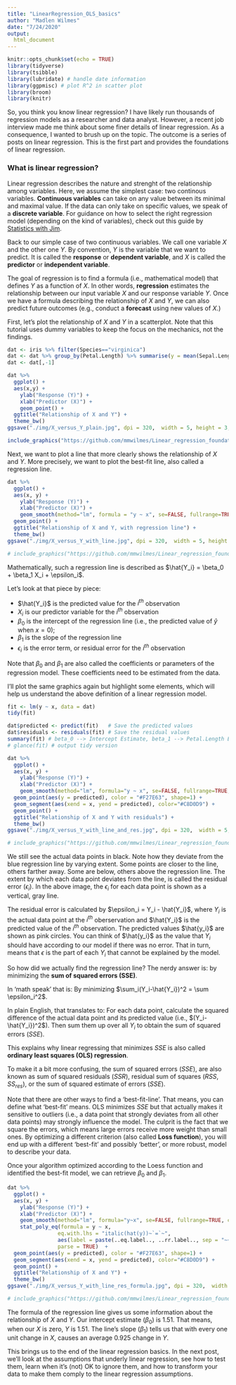 ```yaml
---
title: "LinearRegression_OLS_basics"
author: "Madlen Wilmes"
date: "7/24/2020"
output: 
  html_document
---
```


```r
knitr::opts_chunk$set(echo = TRUE)
library(tidyverse)
library(tsibble)
library(lubridate) # handle date information
library(ggpmisc) # plot R^2 in scatter plot
library(broom)
library(knitr)
```

<!-- wp:paragraph -->
So, you think you know linear regression? I have likely run thousands of regression models as a researcher and data analyst. However, a recent job interview made me think about some finer details of linear regression. As a consequence, I wanted to brush up on the topic. The outcome is a series of posts on linear regression. This is the first part and provides the foundations of linear regression.
<!-- /wp:paragraph -->

<!-- wp:more -->
<!--more-->
<!-- /wp:more -->

<!-- wp:getwid/advanced-heading {"titleTag":"h3"} -->
<div class="wp-block-getwid-advanced-heading"><h3 class="wp-block-getwid-advanced-heading__content">What is linear regression?
</h3></div>
<!-- /wp:getwid/advanced-heading -->

<!-- wp:paragraph -->
Linear regression describes the nature and strenght of the relationship among variables. Here, we assume the simplest case: two continous variables. **Continuous variables** can take on any value between its minimal and maximal value. If the data can only take on specific values, we speak of a **discrete variable**. For guidance on how to select the right regression model (depending on the kind of variables), check out this guide by [Statistics with Jim](https://statisticsbyjim.com/regression/choosing-regression-analysis/).
<!-- /wp:paragraph -->

<!-- wp:paragraph -->
Back to our simple case of two continuous variables. We call one variable $X$ and the other one $Y$. By convention, $Y$ is the variable that we want to predict. It is called the **response** or **dependent variable**, and $X$ is called the **predictor** or **independent variable**. 
<!-- /wp:paragraph -->

<!-- wp:paragraph -->
The goal of regression is to find a formula (i.e., mathematical model) that defines $Y$ as a function of $X$. In other words, **regression** estimates the relationship between our input variable $X$ and our response variable $Y$. Once we have a formula describing the relationship of $X$ and $Y$, we can also predict future outcomes (e.g., conduct a **forecast** using new values of $X$.)
<!-- /wp:paragraph -->

<!-- wp:paragraph -->
First, let's plot the relationship of $X$ and $Y$ in a scatterplot. Note that this tutorial uses dummy variables to keep the focus on the mechanics, not the findings.
<!-- /wp:paragraph -->

```r
dat <- iris %>% filter(Species=="virginica")
dat <- dat %>% group_by(Petal.Length) %>% summarise(y = mean(Sepal.Length), x = mean(Petal.Length), .groups='keep') %>% filter(x > 4.6)
dat <- dat[,-1]
```


```r
dat %>% 
  ggplot() +
  aes(x,y) +
    ylab("Response (Y)") +
    xlab("Predictor (X)") +
    geom_point() +
  ggtitle("Relationship of X and Y") +
  theme_bw()
ggsave("./img/X_versus_Y_plain.jpg", dpi = 320,  width = 5, height = 3, units = c("in"))
```


```r
include_graphics("https://github.com/mmwilmes/Linear_regression_foundation/raw/master/img/X_versus_Y_plain.jpg") 
```

<!-- wp:paragraph -->
Next, we want to plot a line that more clearly shows the relationship of $X$ and $Y$. More precisely, we want to plot the best-fit line, also called a regression line. 
<!-- /wp:paragraph -->


```r
dat %>%
  ggplot() +
  aes(x, y) +
    ylab("Response (Y)") +
    xlab("Predictor (X)") +
    geom_smooth(method="lm", formula = "y ~ x", se=FALSE, fullrange=TRUE, color="#0442BF") +
  geom_point() +
  ggtitle("Relationship of X and Y, with regression line") +
  theme_bw()
ggsave("./img/X_versus_Y_with_line.jpg", dpi = 320,  width = 5, height = 3, units = c("in"))
```

```r
# include_graphics("https://github.com/mmwilmes/Linear_regression_foundation/raw/master/img/X_versus_Y_with_line.jpg") 
```


<!-- wp:paragraph -->
Mathematically, such a regression line is described as $\hat{Y_i} = \beta_0 + \beta_1 X_i + \epsilon_i$.

Let's look at that piece by piece:

* $\hat{Y_i}$ is the predicted value for the $i^{th}$ observation
* $X_i$ is our predictor variable for the $i^{th}$ observation
* $\beta_0$ is the intercept of the regression line (i.e., the predicted value of $\hat{y}$ when $x = 0$);
* $\beta_1$ is the slope of the regression line
* $\epsilon_i$ is the error term, or residual error for the $i^{th}$ observation

<!-- /wp:paragraph -->

<!-- wp:paragraph -->
Note that $\beta_0$ and $\beta_1$ are also called the coefficients or parameters of the regression model. These coefficients need to be estimated from the data.
<!-- /wp:paragraph -->

<!-- wp:paragraph -->
I'll plot the same graphics again but highlight some elements, which will help us understand the above definition of a linear regression model.
<!-- /wp:paragraph -->

```r
fit <- lm(y ~ x, data = dat)
tidy(fit)
```


```r
dat$predicted <- predict(fit)   # Save the predicted values
dat$residuals <- residuals(fit) # Save the residual values
summary(fit) # beta_0 --> Intercept Estimate, beta_1 --> Petal.Length Estimate
# glance(fit) # output tidy version
```


```r
dat %>%
  ggplot() +
  aes(x, y) +
    ylab("Response (Y)") +
    xlab("Predictor (X)") +
    geom_smooth(method="lm", formula="y ~ x", se=FALSE, fullrange=TRUE, color="#0442BF") +
  geom_point(aes(y = predicted), color = "#F27E63", shape=1) +
  geom_segment(aes(xend = x, yend = predicted), color="#C8D0D9") +
  geom_point() +
  ggtitle("Relationship of X and Y with residuals") +
  theme_bw()
ggsave("./img/X_versus_Y_with_line_and_res.jpg", dpi = 320,  width = 5, height = 3, units = c("in"))
```

```r
# include_graphics("https://github.com/mmwilmes/Linear_regression_foundation/raw/master/img/X_versus_Y_with_line_and_res.jpg") 
```

<!-- wp:paragraph -->
We still see the actual data points in black. Note how they deviate from the blue regression line by varying extent. Some points are closer to the line, others farther away. Some are below, others above the regression line. The extent by which each data point deviates from the line, is called the residual error ($\epsilon_i$). In the above image, the $\epsilon_i$ for each data point is shown as a vertical, gray line.  
<!-- /wp:paragraph -->

<!-- wp:paragraph -->
The residual error is calculated by $\epsilon_i = Y_i - \hat{Y_i}$, where $Y_i$ is the actual data point at the $i^{th}$ oberservation and $\hat{Y_i}$ is the predicted value of the $i^{th}$ observation. The predicted values $\hat{y_i}$ are shown as pink circles. You can think of $\hat{y_i}$ as the value that $Y_i$ should have according to our model if there was no error. That in turn, means that $\epsilon$ is the part of each $Y_i$ that cannot be explained by the model.
<!-- /wp:paragraph -->

<!-- wp:paragraph -->
So how did we actually find the regression line? The nerdy answer is: by minimizing the **sum of squared errors (SSE)**. 
<!-- /wp:paragraph -->

<!-- wp:paragraph -->
In 'math speak' that is: By minimizing $\sum_i(Y_i-\hat{Y_i})^2 = \sum \epsilon_i^2$.
<!-- /wp:paragraph -->

<!-- wp:paragraph -->
In plain English, that translates to: For each data point, calculate the squared difference of the actual data point and its predicted value (i.e., $(Y_i-\hat{Y_i})^2$). Then sum them up over all $Y_i$ to obtain the sum of squared errors ($SSE$).
<!-- /wp:paragraph -->

<!-- wp:paragraph -->
This explains why linear regressing that minimizes $SSE$ is also called **ordinary least squares (OLS) regression**.
<!-- /wp:paragraph -->

<!-- wp:paragraph -->
To make it a bit more confusing, the sum of squared errors ($SSE$), are also known as sum of squared residuals ($SSR$), residual sum of squares ($RSS$, $SS_{res}$), or the sum of squared estimate of errors ($SSE$).
<!-- /wp:paragraph -->

<!-- wp:paragraph -->
Note that there are other ways to find a 'best-fit-line'. That means, you can define what 'best-fit' means. OLS minimizes $SSE$ but that actually makes it sensitive to outliers (i.e., a data point that strongly deviates from all other data points) may strongly influence the model. The culprit is the fact that we square the errors, which means large errors receive more weight than small ones. By optimizing a different criterion (also called **Loss function**), you will end up with a different 'best-fit' and possibly 'better', or more robust, model to describe your data.
<!-- /wp:paragraph -->

<!-- wp:paragraph -->
Once your algorithm optimized according to the Loess function and identified the best-fit model, we can retrieve $\beta_0$ and $\beta_1$.
<!-- /wp:paragraph -->

```r
dat %>%
  ggplot() +
  aes(x, y) +
    ylab("Response (Y)") +
    xlab("Predictor (X)") +
    geom_smooth(method="lm", formula="y~x", se=FALSE, fullrange=TRUE, color="#0442BF") +
    stat_poly_eq(formula = y ~ x,
                eq.with.lhs = "italic(hat(y))~`=`~",
                aes(label = paste(..eq.label.., ..rr.label.., sep = "~~~")), 
                parse = TRUE)  +
  geom_point(aes(y = predicted), color = "#F27E63", shape=1) +
  geom_segment(aes(xend = x, yend = predicted), color="#C8D0D9") +
  geom_point() +
  ggtitle("Relationship of X and Y") +
  theme_bw()
ggsave("./img/X_versus_Y_with_line_res_formula.jpg", dpi = 320,  width = 5, height = 3, units = c("in"))
```

```r
# include_graphics("https://github.com/mmwilmes/Linear_regression_foundation/raw/master/img/X_versus_Y_with_line_res_formula.jpg") 
```


<!-- wp:paragraph -->
The formula of the regression line gives us some information about the relationship of $X$ and $Y$. Our intercept estimate ($\beta_0$) is 1.51. That means, when our $X$ is zero, $Y$ is 1.51. The line's slope ($\beta_1$) tells us that with every one unit change in $X$, causes an average 0.925 change in $Y$.
<!-- /wp:paragraph -->

<!-- wp:paragraph -->
This brings us to the end of the linear regression basics. In the next post, we'll look at the assumptions that underly linear regression, see how to test them, learn when it's (not) OK to ignore them, and how to transform your data to make them comply to the linear regression assumptions.
<!-- /wp:paragraph -->
